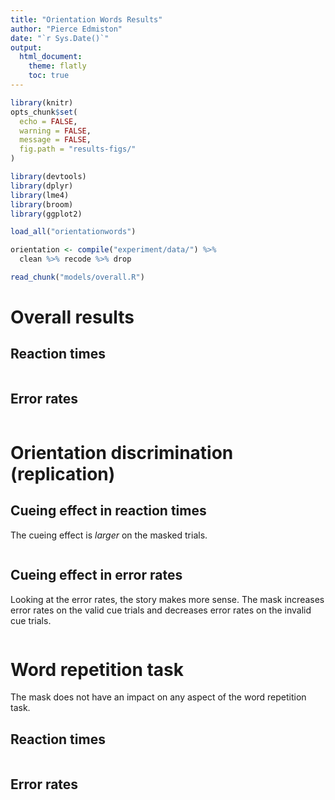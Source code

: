 ```yaml
---
title: "Orientation Words Results"
author: "Pierce Edmiston"
date: "`r Sys.Date()`"
output:
  html_document:
    theme: flatly
    toc: true
---
```


```r
library(knitr)
opts_chunk$set(
  echo = FALSE,
  warning = FALSE,
  message = FALSE,
  fig.path = "results-figs/"
)

library(devtools)
library(dplyr)
library(lme4)
library(broom)
library(ggplot2)

load_all("orientationwords")

orientation <- compile("experiment/data/") %>%
  clean %>% recode %>% drop

read_chunk("models/overall.R")
```

# Overall results

## Reaction times

```r
```

## Error rates

```r
```

# Orientation discrimination (replication)

## Cueing effect in reaction times

The cueing effect is *larger* on the masked trials.

```r
```

## Cueing effect in error rates

Looking at the error rates, the story makes more sense. 
The mask increases error rates on the valid cue trials and
decreases error rates on the invalid cue trials.

```r
```

# Word repetition task

The mask does not have an impact on any aspect of the word repetition task.

## Reaction times

```r
```

## Error rates

```r
```
